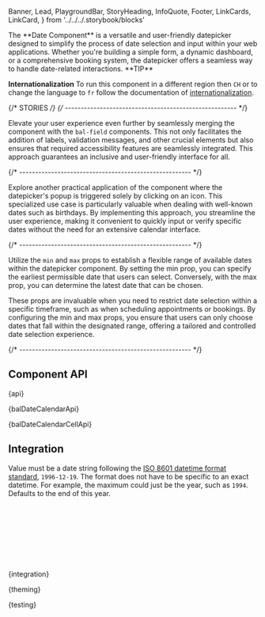   Banner,
  Lead,
  PlaygroundBar,
  StoryHeading,
  InfoQuote,
  Footer,
  LinkCards,
  LinkCard,
} from '../../../.storybook/blocks'

<Meta of={DateStories} />

<StoryHeading of={DateStories.Basic} hidden></StoryHeading>

<Banner of={DateStories} />

<Lead>
  The **Date Component** is a versatile and user-friendly datepicker designed to simplify the process of date selection
  and input within your web applications. Whether you're building a simple form, a dynamic dashboard, or a comprehensive
  booking system, the datepicker offers a seamless way to handle date-related interactions.
</Lead>

<InfoQuote>
**TIP**

**Internationalization** To run this component in a different region then `CH` or to change the language to `fr` follow the documentation of [internationalization](?path=/docs/development-internationalization--documentation).

</InfoQuote>

<Canvas of={DateStories.Basic} sourceState="shown" className="has-visible-overflow" />

<PlaygroundBar of={DateStories.Basic}></PlaygroundBar>

{/* STORIES */}
{/* ------------------------------------------------------ */}

<StoryHeading of={DateStories.FieldControl}></StoryHeading>

Elevate your user experience even further by seamlessly merging the component with the `bal-field` components.
This not only facilitates the addition of labels, validation messages, and other crucial elements but also ensures
that required accessibility features are seamlessly integrated. This approach guarantees an inclusive and user-friendly interface for all.

<Canvas of={DateStories.FieldControl} className="has-visible-overflow" />

{/* ------------------------------------------------------ */}

<StoryHeading of={DateStories.ManualInput}></StoryHeading>

Explore another practical application of the component where the datepicker's popup is triggered solely by clicking on an icon.
This specialized use case is particularly valuable when dealing with well-known dates such as birthdays. By implementing this approach,
you streamline the user experience, making it convenient to quickly input or verify specific dates without the need for an
extensive calendar interface.

<Canvas of={DateStories.ManualInput} className="has-visible-overflow" />

{/* ------------------------------------------------------ */}

<StoryHeading of={DateStories.MinAndMax}></StoryHeading>

Utilize the `min` and `max` props to establish a flexible range of available dates within the datepicker component.
By setting the min prop, you can specify the earliest permissible date that users can select. Conversely, with
the max prop, you can determine the latest date that can be chosen.

These props are invaluable when you need to restrict date selection within a specific timeframe, such as
when scheduling appointments or bookings. By configuring the min and max props, you ensure that users can
only choose dates that fall within the designated range, offering a tailored and controlled date selection experience.

<Canvas of={DateStories.MinAndMax} className="has-visible-overflow" />

{/* ------------------------------------------------------ */}

## Component API


<Markdown>{api}</Markdown>


<Markdown>{balDateCalendarApi}</Markdown>


<Markdown>{balDateCalendarCellApi}</Markdown>

## Integration


Value must be a date string following the [ISO 8601 datetime format standard](https://www.w3.org/TR/NOTE-datetime),
`1996-12-19`. The format does not have to be specific to an exact datetime.
For example, the maximum could just be the year, such as `1994`. Defaults to the end of this year.

```typescript
import { BalDate } from '@baloise/ds-core'

const dateDisabled = document.getElementById('date-disabled')
dateDisabled.value = BalDate.fromAnyFormat(new Date()).toISODate()
// or
dateDisabled.value = BalDate.fromAnyFormat(new Date(2020, 0, 13)).toISODate()
// or
dateDisabled.value = BalDate.fromISO('2020-01-13').toISODate()
```

<Markdown>{integration}</Markdown>


<Markdown>{theming}</Markdown>


<Markdown>{testing}</Markdown>

<Footer>
  <LinkCards>
    <LinkCard
      pageTitle="Development/Form"
      description="The indispensable form controls, designed for maximum clarity. Form elements are used in combination with the CSS grid system"
    />
    <LinkCard
      pageTitle={'Development/Internationalization'}
      description={'The Internationalization API of the browser provides the Design System number and date formats.'}
    />
  </LinkCards>
</Footer>
